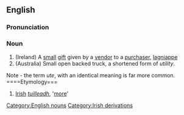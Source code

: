 ==English==
===Pronunciation===
{{IPA|[&#712;t&#618;li]}}
===Noun===
#(Ireland) A [[small]] [[gift]] given by a [[vendor]] to a [[purchaser]], [[lagniappe]]
#(Australia) Small open backed truck, a shortened form of ''utility''.<P>
Note - the term ''ute'', with an identical meaning is far more common.
====Etymology===
#[[Irish]] ''[[tuilleadh]]'', '[[more]]'

{{substub}}
[[Category:English nouns]]
[[Category:Irish derivations]]